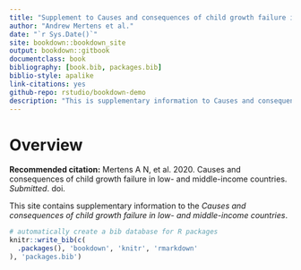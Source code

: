```yaml
--- 
title: "Supplement to Causes and consequences of child growth failure in low- and middle-income countries"
author: "Andrew Mertens et al."
date: "`r Sys.Date()`"
site: bookdown::bookdown_site
output: bookdown::gitbook
documentclass: book
bibliography: [book.bib, packages.bib]
biblio-style: apalike
link-citations: yes
github-repo: rstudio/bookdown-demo
description: "This is supplementary information to Causes and consequences of child growth failure in low- and middle-income countries"
---
```


# Overview

**Recommended citation:** Mertens A N, et al. 2020. Causes and consequences of child growth failure in low- and middle-income countries. *Submitted*. doi. 

This site contains supplementary information to the *Causes and consequences of child growth failure in low- and middle-income countries*. 


```r
# automatically create a bib database for R packages
knitr::write_bib(c(
  .packages(), 'bookdown', 'knitr', 'rmarkdown'
), 'packages.bib')
```
